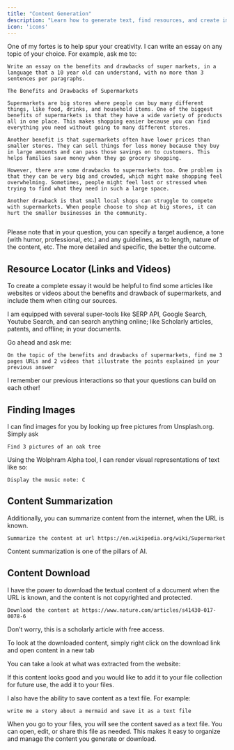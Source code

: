 ```yaml
---
title: "Content Generation"
description: "Learn how to generate text, find resources, and create images"
icon: 'icons'
---
```



One of my fortes is to help spur your creativity. I can write an essay on any topic of your choice. For example, ask me to:

```text Prompt wrap icon="comment"
Write an essay on the benefits and drawbacks of super markets, in a language that a 10 year old can understand, with no more than 3 sentences per paragraphs.
```

```text Response wrap icon="message-bot" 
The Benefits and Drawbacks of Supermarkets

Supermarkets are big stores where people can buy many different things, like food, drinks, and household items. One of the biggest benefits of supermarkets is that they have a wide variety of products all in one place. This makes shopping easier because you can find everything you need without going to many different stores.

Another benefit is that supermarkets often have lower prices than smaller stores. They can sell things for less money because they buy in large amounts and can pass those savings on to customers. This helps families save money when they go grocery shopping.

However, there are some drawbacks to supermarkets too. One problem is that they can be very big and crowded, which might make shopping feel overwhelming. Sometimes, people might feel lost or stressed when trying to find what they need in such a large space.

Another drawback is that small local shops can struggle to compete with supermarkets. When people choose to shop at big stores, it can hurt the smaller businesses in the community.


```

<Note>Please note that in your question, you can specify a target audience, a tone (with humor, professional, etc.) and any guidelines, as to length, nature of the content, etc. The more detailed and specific, the better the outcome.</Note>

## Resource Locator (Links and Videos)

To create a complete essay it would be helpful to find some articles like websites or videos about the benefits and drawback of supermarkets, and include them when citing our sources.

I am equipped with several super-tools like SERP API, Google Search, Youtube Search, and can search anything online; like Scholarly articles, patents, and offline; in your documents.

Go ahead and ask me:

```text Prompt wrap icon="comment" 
On the topic of the benefits and drawbacks of supermarkets, find me 3 pages URLs and 2 videos that illustrate the points explained in your previous answer
```

<Info>I remember our previous interactions so that your questions can build on each other!</Info>

## Finding Images

I can find images for you by looking up free pictures from Unsplash.org. Simply ask

```text Prompt wrap icon="comment" 
Find 3 pictures of an oak tree
```
Using the Wolphram Alpha tool, I can render visual representations of text like so:

```text Prompt wrap icon="comment" 
Display the music note: C
```

## Content Summarization

Additionally, you can summarize content from the internet, when the URL is known.

```text Prompt wrap icon="comment" 
Summarize the content at url https://en.wikipedia.org/wiki/Supermarket
```

Content summarization is one of the pillars of AI.

## Content Download

I have the power to download the textual content of a document when the URL is known, and the content is not copyrighted and protected.

```text Prompt wrap icon="comment" 
Download the content at https://www.nature.com/articles/s41430-017-0078-6
```

Don’t worry, this is a scholarly article with free access.


To look at the downloaded content, simply right click on the download link and open content in a new tab


You can take a look at what was extracted from the website:


If this content looks good and you would like to add it to your file collection for future use, the add it to your files.

I also have the ability to save content as a text file. For example:

```text Prompt wrap icon="comment" 
write me a story about a mermaid and save it as a text file
```

When you go to your files, you will see the content saved as a text file. You can open, edit, or share this file as needed. This makes it easy to organize and manage the content you generate or download.